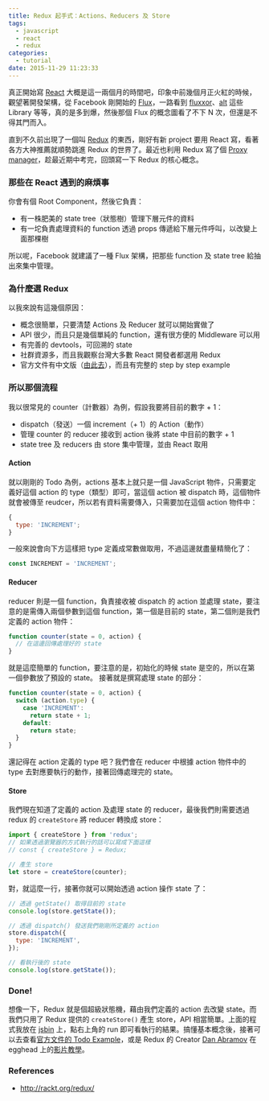 ```yaml
---
title: Redux 起手式：Actions、Reducers 及 Store
tags:
  - javascript
  - react
  - redux
categories:
  - tutorial
date: 2015-11-29 11:23:33
---
```


真正開始寫 [React](https://facebook.github.io/react/) 大概是這一兩個月的時間吧，印象中前幾個月正火紅的時候，觀望著開發架構，從 Facebook 剛開始的 [Flux](https://github.com/facebook/flux)，一路看到 [fluxxor](https://github.com/BinaryMuse/fluxxor)、[alt](https://github.com/goatslacker/alt) 這些 Library 等等，真的是多到爆，然後那個 Flux 的概念圖看了不下 N 次，但還是不得其門而入。

直到不久前出現了一個叫 [Redux](github.com/rackt/redux) 的東西，剛好有新 project 要用 React 寫，看著各方大神推薦就順勢跳進 Redux 的世界了。最近也利用 Redux 寫了個 [Proxy manager](https://github.com/jigsawye/node-proxy-manager-client)，趁最近期中考完，回頭寫一下 Redux 的核心概念。

<!-- more -->
<!-- toc -->

### 那些在 React 遇到的麻煩事

你會有個 Root Component，然後它負責：

- 有一株肥美的 state tree（狀態樹）管理下層元件的資料
- 有一坨負責處理資料的 function 透過 props 傳遞給下層元件呼叫，以改變上面那棵樹

所以呢，Facebook 就建議了一種 Flux 架構，把那些 function 及 state tree 給抽出來集中管理。

### 為什麼選 Redux

以我來說有這幾個原因：

- 概念很簡單，只要清楚 Actions 及 Reducer 就可以開始實做了
- API 很少，而且只是幾個單純的 function，還有很方便的 Middleware 可以用
- 有完善的 devtools，可回溯的 state
- 社群資源多，而且我觀察台灣大多數 React 開發者都選用 Redux
- 官方文件有中文版（[由此去](http://chentsulin.github.io/redux/)），而且有完整的 step by step example

### 所以那個流程

我以很常見的 counter（計數器）為例，假設我要將目前的數字 + 1：

- dispatch（發送）一個 increment（+ 1）的 Action（動作）
- 管理 counter 的 reducer 接收到 action 後將 state 中目前的數字 + 1
- state tree 及 reducers 由 store 集中管理，並由 React 取用

#### Action

就以剛剛的 Todo 為例，actions 基本上就只是一個 JavaScript 物件，只需要定義好這個 action 的 type（類型）即可，當這個 action 被 dispatch 時，這個物件就會被傳至 reudcer，所以若有資料需要傳入，只需要加在這個 action 物件中：

```js
{
  type: 'INCREMENT';
}
```

一般來說會向下方這樣把 type 定義成常數做取用，不過這邊就盡量精簡化了：

```js
const INCREMENT = 'INCREMENT';
```

#### Reducer

reducer 則是一個 function，負責接收被 dispatch 的 action 並處理 state，要注意的是需傳入兩個參數到這個 function，第一個是目前的 state，第二個則是我們定義的 action 物件：

```js
function counter(state = 0, action) {
  // 在這邊回傳處理好的 state
}
```

就是這麼簡單的 function，要注意的是，初始化的時候 state 是空的，所以在第一個參數放了預設的 state。
接著就是撰寫處理 state 的部分：

```js
function counter(state = 0, action) {
  switch (action.type) {
    case 'INCREMENT':
      return state + 1;
    default:
      return state;
  }
}
```

還記得在 action 定義的 type 吧？我們會在 reducer 中根據 action 物件中的 type 去對應要執行的動作，接著回傳處理完的 state。

#### Store

我們現在知道了定義的 action 及處理 state 的 reducer，最後我們則需要透過 redux 的 `createStore` 將 reducer 轉換成 store：

```js
import { createStore } from 'redux';
// 如果透過瀏覽器的方式執行的話可以寫成下面這樣
// const { createStore } = Redux;

// 產生 store
let store = createStore(counter);
```

對，就這麼一行，接著你就可以開始透過 action 操作 state 了：

```js
// 透過 getState() 取得目前的 state
console.log(store.getState());

// 透過 dispatch() 發送我們剛剛所定義的 action
store.dispatch({
  type: 'INCREMENT',
});

// 看執行後的 state
console.log(store.getState());
```

### Done!

想像一下，Redux 就是個超級狀態機，藉由我們定義的 action 去改變 state。而我們只用了 Redux 提供的 `createStore()` 產生 store，API 相當簡單。上面的程式我放在 [jsbin](http://jsbin.com/conezo/edit?js,console) 上，點右上角的 run 即可看執行的結果。搞懂基本概念後，接著可以去查看[官方文件的 Todo Example](http://rackt.org/redux/docs/basics/Actions.html)，或是 Redux 的 Creator [Dan Abramov](https://github.com/gaearon) 在 egghead 上的[影片教學](https://egghead.io/lessons/javascript-redux-the-single-immutable-state-tree?series=getting-started-with-redux)。

### References

- http://rackt.org/redux/
